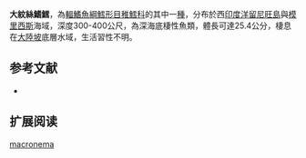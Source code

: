 {{Speciesbox
| name = 大紋絲鰭鱈
| status = NE
| status_system = iucn3.1
| trend = unknow
| genus = Laemonema
| species = macronema
| authority = [[Meléndez_C._&_Markle|Meléndez C. & Markle]], 1997
| synonyms = 
}}
'''大紋絲鰭鱈'''，為[[輻鰭魚綱|輻鰭魚綱]][[鱈形目|鱈形目]][[稚鱈科|稚鱈科]]的其中一[[種|種]]，分布於西[[印度洋|印度洋]][[留尼旺島|留尼旺島]]與[[模里西斯|模里西斯]]海域，深度300-400公尺，為深海底棲性魚類，體長可達25.4公分，棲息在[[大陸坡|大陸坡]]底層水域，生活習性不明。

==参考文献==
*{{FishBase_species|genus=Laemonema|species=macronema|year=2016|month=1}}

== 扩展阅读 ==
{{refbegin}}
{{wikispecies-inline|Laemonema macronema|大紋絲鰭鱈}}
{{refend}}
{{Taxonbar|from=Q1948227}}

[[Category:絲鰭鱈屬|macronema]]


{{鱈形目小作品}}